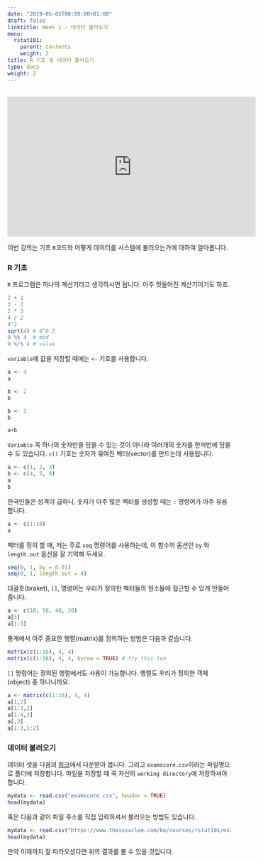 ```yaml
---
date: "2019-05-05T00:00:00+01:00"
draft: false
linktitle: Week 1 - 데이터 불러오기
menu:
  rstat101:
    parent: Contents
    weight: 2
title: R 기초 및 데이터 불러오기
type: docs
weight: 2
---
```


## 

<div align="center">
<iframe width="560" height="315" src="https://www.youtube.com/embed/KEkaCrwgLrQ" frameborder="0" allow="accelerometer; autoplay; encrypted-media; gyroscope; picture-in-picture" allowfullscreen></iframe>
</div>

이번 강의는 기초 `R`코드와 어떻게 데이터를 시스템에 불러오는가에 대하여 알아봅니다.

### R 기초

`R` 프로그램은 하나의 계산기라고 생각하시면 됩니다. 아주 멋들어진 계산기이기도 하죠.

```r
2 + 1
3 - 2
2 * 3
4 / 2
4^2
sqrt(4) # 4^0.5
9 %% 4  # mod
9 %/% 4 # value
```

`variable`에 값을 저장할 때에는 `<-` 기호를 사용합니다. 

```r
a <- 4
a
```

```r
b <- 2
b
```

```r
b <- 3
b
```

```r
a+b
```

`Variable` 꼭 하나의 숫자만을 담을 수 있는 것이 아니라 여러개의 숫자를 한꺼번에 담을 수 도 있습니다. `c()` 기호는 숫자가 묶여진 벡터(vector)를 만드는데 사용됩니다. 

```r
a <- c(1, 2, 3)
b <- c(4, 5, 6)
a
b
```

한국인들은 성격이 급하니, 숫자가 아주 많은 벡터를 생성할 때는 `:` 명령어가 아주 유용합니다.

```r
a <- c(1:10)
a
```

벡터를 정의 할 때, 저는 주로 `seq` 명령어를 사용하는데, 이 함수의 옵션인 `by` 와 `length.out` 옵션을 잘 기억해 두세요.

```r
seq(0, 1, by = 0.01)
seq(0, 1, length.out = 4)
```

대괄호(braket), `[]`, 명령어는 우리가 정의한 벡터들의 원소들에 접근할 수 있게 만들어 줍니다.

```r
a <- c(10, 50, 40, 20)
a[3]
a[1:3]
```

통계에서 아주 중요한 행렬(matrix)를 정의하는 방법은 다음과 같습니다.

```r
matrix(c(1:16), 4, 4)
matrix(c(1:16), 4, 4, byrow = TRUE) # try this too
```

`[]` 명령어는 정의된 행렬에서도 사용이 가능합니다. 행렬도 우리가 정의한 객체(object) 중 하나니까요.

```r
a <- matrix(c(1:16), 4, 4)
a[1,2]
a[1:3,2]
a[1:4,3]
a[,3]
a[1:3,1:2]
```

### 데이터 불러오기

데이터 셋을 다음의 [링크](https://www.theissaclee.com/ko/courses/rstat101/examscore.csv)에서 다운받아 봅니다. 그리고 `examscore.csv`이라는 파일명으로 폴더에 저장합니다. 파일을 저장할 때 꼭 자신의 `working directory`에 저장하셔야 합니다.

```r
mydata <- read.csv("examscore.csv", header = TRUE)
head(mydata)
```

혹은 다음과 같이 파일 주소를 직접 입력하셔서 불러오는 방법도 있습니다.

```r
mydata <- read.csv("https://www.theissaclee.com/ko/courses/rstat101/examscore.csv", header = TRUE)
head(mydata)
```

만약 이제까지 잘 따라오셨다면 위의 결과를 볼 수 있을 것입니다.